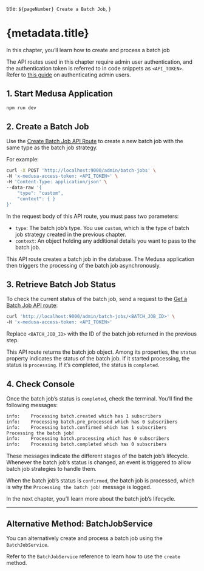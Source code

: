   title: `${pageNumber} Create a Batch Job`,
}

# {metadata.title}

In this chapter, you’ll learn how to create and process a batch job

<Note type="check">

The API routes used in this chapter require admin user authentication, and the authentication token is referred to in code snippets as `<API_TOKEN>`. Refer to [this guide](https://docs.medusajs.com/api/admin#authentication) on authenticating admin users.

</Note>

## 1. Start Medusa Application

```bash npm2yarn
npm run dev
```

## 2. Create a Batch Job

Use the [Create Batch Job API Route](https://docs.medusajs.com/api/admin#batch-jobs_postbatchjobs) to create a new batch job with the same type as the batch job strategy.

For example:

```bash
curl -X POST 'http://localhost:9000/admin/batch-jobs' \
-H 'x-medusa-access-token: <API_TOKEN>' \
-H 'Content-Type: application/json' \
--data-raw '{
    "type": "custom",
    "context": { }
}'
```

In the request body of this API route, you must pass two parameters:

- `type`: The batch job’s type. You use `custom`, which is the type of batch job strategy created in the previous chapter.
- `context`: An object holding any additional details you want to pass to the batch job.

This API route creates a batch job in the database. The Medusa application then triggers the processing of the batch job asynchronously.

## 3. Retrieve Batch Job Status

To check the current status of the batch job, send a request to the [Get a Batch Job API route](https://docs.medusajs.com/api/admin#batch-jobs_getbatchjobsbatchjob):

```bash
curl 'http://localhost:9000/admin/batch-jobs/<BATCH_JOB_ID>' \
-H 'x-medusa-access-token: <API_TOKEN>'
```

Replace `<BATCH_JOB_ID>` with the ID of the batch job returned in the previous step.

This API route returns the batch job object. Among its properties, the `status` property indicates the status of the batch job. If it started processing, the status is `processing`. If it’s completed, the status is `completed`.

## 4. Check Console

Once the batch job’s status is `completed`, check the terminal. You’ll find the following messages:

```bash
info:    Processing batch.created which has 1 subscribers
info:    Processing batch.pre_processed which has 0 subscribers
info:    Processing batch.confirmed which has 1 subscribers
Processing the batch job!
info:    Processing batch.processing which has 0 subscribers
info:    Processing batch.completed which has 0 subscribers
```

These messages indicate the different stages of the batch job’s lifecycle. Whenever the batch job’s status is changed, an event is triggered to allow batch job strategies to handle them.

When the batch job’s status is `confirmed`, the batch job is processed, which is why the `Processing the batch job!` message is logged.

In the next chapter, you’ll learn more about the batch job’s lifecycle.

---

## Alternative Method: BatchJobService

You can alternatively create and process a batch job using the `BatchJobService`.

Refer to the `BatchJobService` reference to learn how to use the `create` method.
